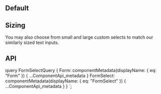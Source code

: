 


<PageHeader
  title="Select"
  subTitle="Customize the native <select> with custom CSS that changes the element’s initial appearance."
/>

## Default

<ReactPlayground codeText={SelectBasic} />

## Sizing

You may also choose from small and large custom selects to match our
similarly sized text inputs.

<ReactPlayground codeText={SelectSizes} />

## API

<ComponentApi metadata={props.data.FormSelect} exportedBy={props.data.Form} />

  query FormSelectQuery {
    Form: componentMetadata(displayName: { eq: "Form" }) {
      ...ComponentApi_metadata
    }
    FormSelect: componentMetadata(displayName: { eq: "FormSelect" }) {
      ...ComponentApi_metadata
    }
  }
`;
